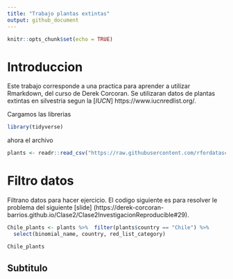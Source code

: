 ```yaml
---
title: "Trabajo plantas extintas"
output: github_document
---
```


```r
knitr::opts_chunk$set(echo = TRUE)
```

 
# Introduccion

Este trabajo corresponde a una practica para aprender a utilizar Rmarkdown, del curso de Derek Corcoran. Se utilizaran datos de plantas extintas en silvestria segun la [*IUCN*] https://www.iucnredlist.org/.

Cargamos las librerias

```r
library(tidyverse)
```

ahora el archivo

```r
plants <- readr::read_csv("https://raw.githubusercontent.com/rfordatascience/tidytuesday/master/data/2020/2020-08-18/plants.csv")

```


# Filtro datos

Filtrano datos para hacer ejercicio. El codigo siguiente es para resolver le problema del siguiente [slide] (https://derek-corcoran-barrios.github.io/Clase2/Clase2InvestigacionReproducible#29).

```r
Chile_plants <- plants %>%  filter(plants$country == "Chile") %>% 
  select(binomial_name, country, red_list_category)

Chile_plants
```





## Subtitulo
